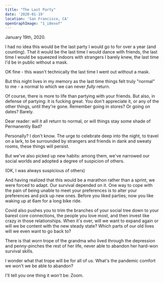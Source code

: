 ```yaml
---
title: "The Last Party"
date: '2020-01-19'
location: 'San Francisco, CA'
openGraphImage: "1_i8exof"
---
```


<InteractiveImage imageId="1_i8exof" />

January 19th, 2020. 

I had no idea this would be the last party I would go to for over a year (and counting). That it would be the last time I would dance with friends, the last time I would be squeezed indoors with strangers I barely knew, the last time I'd be in public without a mask. 

OK fine - this wasn't technically the last time I went out without a mask.

But this night lives in my memory as the last time things felt truly "normal" to me - a normal to which we can never *fully* return.

<InteractiveImage imageId="2_xbvufa" />

Of course, there is more to life than partying with your friends. But also, in defense of partying: it is fucking great. You don't appreciate it, or any of the other things, until they're gone. Remember going in stores? Or going on dates? Barely.

<InteractiveImage imageId="3_g5rm5z" />

Dear reader: will it all return to normal, or will things stay some shade of Permanently Bad?

<InteractiveImage imageId="4_sqhugu" />

Personally? I don't know. The urge to celebrate deep into the night, to travel on a lark, to be surrounded by strangers and friends in dank and sweaty rooms, these things will persist.

But we've also picked up new habits: among them, we've narrowed our social worlds and adopted a degree of suspicion of others. 

(OK, I was always suspicious of others) 

And having realized that this would be a marathon rather than a sprint, we were forced to adapt. Our survival depended on it. One way to cope with the pain of being unable to meet your preferences is to alter your preferences and pick up new ones. Before you liked parties; now you like waking up at 6am for a long bike ride.

Covid also pushes you to trim the branches of your social tree down to your barest core connections, the people you love most, and then invest like crazy in those relationships. When it's over, will we want to expand again or will we be content with the new steady state? Which parts of our old lives will we even want to go back to?

<InteractiveImage imageId="5_b4bclr" />

There is that worn trope of the grandma who lived through the depression and penny-pinches the rest of her life, never able to abandon her hard-won survival skills. 

I wonder what that trope will be for all of us. What's the pandemic comfort we won't we be able to abandon?

I'll tell you one thing it *won't* be: Zoom.
